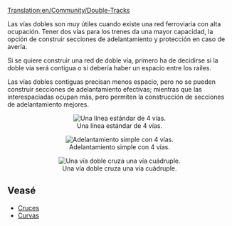 [[Translation:en/Community/Double-Tracks]]
{{es/Traducción|en/Community/Double-Tracks|100}}

Las vías dobles son muy útiles cuando existe una red ferroviaria con alta ocupación. Tener dos vías para los trenes da una mayor capacidad, la opción de construir secciones de adelantamiento y protección en caso de avería.

Si se quiere construir una red de doble vía, primero ha de decidirse si la doble vía será contigua o si debería haber un espacio entre los raíles.

Las vías dobles contiguas precisan menos espacio, pero no se pueden construir secciones de adelantamiento efectivas; mientras que las interespaciadas ocupan más, pero permiten la construcción de secciones de adelantamiento mejores.


<center>[[File:en/Community/Normal 4 track.png|center|frame|Una línea estándar de 4 vías.]]</center>
<center>[[File:en/Community/Simple overtaking.png|center|frame|Adelantamiento simple con 4 vías.]]</center>
<center>[[File:en/Community/2 track - 4 track.png|center|frame|Una vía doble cruza una vía cuádruple.]]</center>

== Veasé ==
*[[es/Community/Junctionary/Main Page|Cruces]]
*[[es/Community/Curvas|Curvas]]